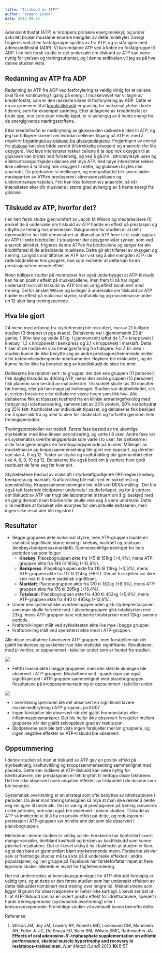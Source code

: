 ```yaml
---
title: "Tilskudd av ATP?"
author: "Vegard Lysne"
date: 2013.09.26
---
```


Adenosintrifosfat (ATP) er kroppens primære energimolekyl, og under aktivitet bruker musklene enorme mengder av dette molekylet. Energi frigjøres ved at en fosfatgruppe spaltes av fra ATP, og vi står igjen med adenosindifosfat (ADP). Vi kan redanne ATP ved å koble en fosfatgruppe til ADP. I en helt fersk studie er det undersøkt om tilskudd av ATP kan være nyttig for ytelsen og treningsutbyttet, og i denne artikkelen vil jeg se på hva denne studien viste.

## Redanning av ATP fra ADP

Redanning av ATP fra ADP ved fosforylering er veldig viktig for at cellene skal få en kontinuerlig tilgang på energi. I muskelvevet har vi lagre av kreatinfosfat, som er den raskeste kilden til fosforylering av ADP. Dette er en av grunnene til at [kreatintilskudd](brokenlink/kreatin/ "Kreatin – noe for deg?") er gunstig for maksimal ytelse i korte tidsrom, som for eksempel sprinting. Etter at lagrene av kreatinfosfat er brukt opp, noe som skjer rimelig kjapt, er vi avhengig av å hente energi fra de energigivende næringsstoffene.

Etter kreatinfosfat er nedbrytning av glukose den raskeste kilden til ATP, og jeg har tidligere skrevet om hvordan cellenes tilgang på ATP er med å regulere [frigjøringen av glukose fra glykogenlagrene](brokenlink/glykogenmetabolismen/ "Glykogenmetabolismen"). Frigjøringen av energi fra [glukose](brokenlink/glukosemetabolismen/ "Glukosemetabolismen") kan skje både aerobt (tilstrekkelig oksygen) og anaerobt (for lite oksygen). Ved lave intensiteter rekker cellene å ta opp nok oksygen til at glukosen kan brytes ned fullstendig, og ved å gå inn i sitronsyresyklusen og elektrontransportkjeden dannes det mye ATP. Ved høye intensiteter rekker ikke cellene å ta til seg nok oksygen til dette, og glukosen brytes ned anaerobt. Da produserer vi melkesyre, og energiutbyttet blir lavere siden mesteparten av ATPen produseres i sitronsyresyklusen og elektrontransportkjeden. Fett kan ikke forbrennes anaerobt, så når intensiteten øker blir musklene i større grad avhengig av å hente energi fra glukose.

## Tilskudd av ATP, hvorfor det?

I en helt fersk studie gjennomført av Jacob M Wilson og medarbeidere (1) ønsket de å undersøke om tilskudd av ATP hadde en effekt på prestasjon og utbytte av trening hos mennesker. Bakgrunnen for studien er at det i dyremodeller har blitt demonstrert at tilførsel av ATP fører til et raskt opptak av ATP til røde blodceller. I situasjoner der oksygennivået synker, som ved anaerob aktivitet, frigjøres denne ATPen fra blodcellene og sørger for økt blodtilførsel til de arbeidende musklene. Dette gir økt tilførsel av oksygen og næring. Langtids oral tilførsel av ATP har vist seg å øke mengden ATP i de røde blodcellene hos gnagere, noe som indikerer at dette kan ha en prestasjonsfremmende effekt.

Noen tidligere studier på mennesker har også underbygget at ATP-tilskudd kan ha en positiv effekt på muskelcellene, men frem til nå har ingen undersøkt hvorvidt tilskudd av ATP har en varig effekt kombinert med trening. Derfor ønsket Wilson og kolleger å undersøke om tilskudd av ATP hadde en effekt på maksimal styrke, kraftutvikling og muskelmasse under en 12 uker lang treningsperiode.

## Hva ble gjort

24 menn med erfaring fra styrketrening ble rekruttert, hvorav 21 fullførte studien (3 droppet ut pga skade). Deltakerne var i gjennomsnitt 23 år gamle, 1.80m høy og veide 87kg. I gjennomsnitt løftet de 1,7 x kroppsvekt i knebøy, 1,3 x kroppsvekt i benkpress og 2,1 x kroppsvekt i markløft. Dette tilsier at de hadde en viss treningserfaring fra tidligere. For å bli med i studien kunne de ikke benytte seg av andre prestasjonsfremmende midler eller betennelsesdempende medikamenter. Røykere ble ekskludert, og de kunne heller ikke ha benyttet seg av kosttilskudd de siste tre mnd.

Deltakerne ble randomisert i to grupper, der den ene gruppen (11 personer) fikk daglig tilskudd av 400mg ATP, mens den andre gruppen (10 personer) fikk placebo som bestod av maltodextrin. Tilskuddet skulle tas 30 minutter før trening, eller på tom mage på hviledager. Studien var dobbelblindet, slik at verken forskerne eller deltakerne visste hvem som fikk hva. Alle deltakerne fikk et tilpasset kosthold fra en klinisk ernæringsfysiolog med fordypning i idrettsernæring, sammensatt av 25% protein, 50% karbohydrat og 25% fett. Kostholdet var individuelt tilpasset, og deltakerne fikk beskjed om å spise slik fra og med to uker før studiestart og fortsette gjennom hele treningsperioden.

Treningsprotokollen var tredelt. Første fase bestod av tre ukentlige styrkeøkter med ikke-lineær periodisering, og varte i 8 uker. Andre fase var en systematisk overtreningsperiode som varte i to uker, før deltakerne i siste fase gjennomgikk en formtoppingsperiode på to uker. Målinger av muskelmasse og kroppssammensetning ble gjort ved oppstart, og deretter ved uke 4, 8 og 12. Tester av styrke og kraftutvikling ble gjennomført etter uke 4, 8, 9, 10 og 12. Deltakerne ble også bedt om å vurdere hvor godt restituert de følte seg før hver økt.

Styrketestene bestod av maksløft i styrkeløftgodkjente (IPF-regler) knebøy, benkpress og markløft. Kraftutvikling ble målt ved en sykkeltest og spenstmåling. Kroppssammensetningen ble målt ved DEXA-måling.  Det ble også tatt fastende blodprøver underveis i studieforløpet, og for å vurdere om tilskudd av ATP var trygt ble laboratoriet instruert om å gi beskjed med en gang dersom noen blodverdier skulle vise seg å være unormale. Dette ville medføre at forsøket ville avbrytes for den aktuelle deltakeren, men ingen slike resultater ble registrert.

## Resultater

-   Begge gruppene økte maksimal styrke, men ATP-gruppen hadde en statistisk signifikant større økning i knebøy, markløft og totalsum (knebøy+benkpress+markløft). Gjennomsnittlige økninger for hele perioden var som følger:
    -   **Knebøy**: Placebogruppen økte fra 145 til 151kg (+4,4%), mens ATP-gruppen økte fra 146 til 165kg (+12,9%).
    -   **Benkpress**: Placebogruppen økte fra 115 til 119kg (+3,5%), mens ATP-gruppen økte fra 117 til 124kg (+6%). Denne forskjellen var ikke stor nok til å være statistisk signifikant.
    -   **Markløft**: Placebogruppen økte fra 170 til 182kg (+8,5%), mens ATP-gruppen økte fra 176 til 205kg (+16,4%).
    -   **Totalsum**: Placebogruppen økte fra 430 til 453kg (+5,9%), mens ATP-gruppen økte fra 440 til 495kg (+12,6%).
-   Under den systematiske overtreningsperioden gikk styrkeprestasjonen som man skulle forvente ned. I placebogruppen gikk totalstyrken ned 23kg, mens ATP-gruppen bare reduserte totalstyrken med 12kg i samme periode.
-   Kraftutviklingen målt ved sykkeltesten økte like mye i begge grupper.
-   Kraftutvikling målt ved spensttest økte mest i ATP-gruppen.

Alle disse resultatene favoriserer ATP-gruppen, men forskjellen når det gjaldt benkpress og sykkeltest var ikke statistisk signifikante. Resultatene, med p-verdier, er oppsummert i tabellen under som er hentet fra studien.

![](images/clipboard-369920841.png)

-   Fettfri masse økte i begge gruppene, men den største økningen ble observert i ATP-gruppen. Muskeltverrsnitt i quadriceps var også signifikant økt i ATP-gruppen sammenlignet med placebogruppen. Resultatene på kroppssammensetning er oppsummert i tabellen under.

![](images/clipboard-923356593.png)

-   I overtreningsperioden ble det observert en signifikant lavere muskelnedbrytning i ATP-gruppen, p=0.007.
-   Ingen forskjeller ble observert når det gjaldt hormonstatus eller inflammasjonsmarkører. Det ble heller ikke observert forskjeller mellom gruppene når det gjaldt selvopplevd grad av restitusjon.
-   Blodprøvene som ble tatt viste ingen forskjeller mellom gruppene, og ingen negative effekter av ATP-tilskudd ble observert.

## Oppsummering

I denne studien så man at tilskudd av ATP gav en positiv effekt på styrkeøkning, kraftutvikling og kroppssammensetning sammenlignet med placebo. Dette kan indikere at ATP-tilskudd kan være nyttig for idrettsutøvere, der prestasjonen er tett knyttet til nettopp disse faktorene. Det ble ikke observert noen negative effekter av tilskuddet i de dosene som ble benyttet.

Systematisk overtrening er en strategi som ofte benyttes av idrettsutøvere i perioder. Da øker man treningsmengden så mye at man ikke rekker å hente seg inn igjen til neste økt. Det er vanlig at prestasjonen på trening reduseres i slike perioder, noe som også ble observert i denne studien. Tilskudd av ATP så imidlertid ut til å ha en positiv effekt på dette, og reduksjonen i prestasjon i ATP-gruppen var mindre enn det som ble observert i placebogruppen.

Metodene i denne studien er veldig solide. Forskerne har kontrollert svært mange variabler, deriblant kosthold og bruken av kosttilskudd som kunne påvirket resultatene. Det er likevel viktig å ha i bakhodet at studien er liten, og at den bare er gjennomført blant styrketrenende menn. Forskerne skriver selv at fremtidige studier må ta sikte på å undersøke effekten i andre populasjoner, og i en gruppe på Facebook har førsteforfatter røpet at flere lignende studier allerede er levert for fagfellevurdering.

Det må understrekes at kunnskapsgrunnlaget for ATP-tilskudd foreløpig er veldig tynt, og at dette er den første studien som har undersøkt effekten av dette tilskuddet kombinert med trening over lengre tid. Mekanismene som ligger til grunn for observasjonene er heller ikke kartlagt. Likevel ser det ut til at ATP-tilskudd kan ha en svært positiv effekt for idrettsutøvere, spesielt i harde treningsperioder (systematisk overtrening) eller i konkurranseperioder. Fremtidige studier vil eventuelt kunne bekrefte dette.

Referanse:

1.  Wilson JM, Joy JM, Lowery RP, Roberts MD, Lockwood CM, Manninen AH, Fuller Jr JC, De Souza EO, Baier SM, Wilson SMC, Rathmacher JA: **Effects of oral adenosine-5’-triphosphate supplementation on athletic performance, skeletal muscle hypertrophy and recovery in resistance-trained men.** *Nutr Metab (Lond)* 2013 **10**(1):57
